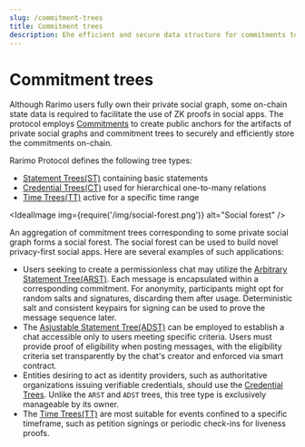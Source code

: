 ```yaml
---
slug: /commitment-trees
title: Commitment trees
description: Еhe efficient and secure data structure for commitments to the private social graph.
---
```


# Commitment trees

Although Rarimo users fully own their private social graph, some on-chain state data is required to facilitate the use of ZK proofs in social apps. The protocol employs [Commitments](/commitment-trees/commitments) to create public anchors for the artifacts of private social graphs and commitment trees to securely and efficiently store the commitments on-chain.

Rarimo Protocol defines the following tree types:
- [Statement Trees(ST)](/commitment-trees/statement-trees) containing basic statements
- [Credential Trees(CT)](/credential-trees) used for hierarchical one-to-many relations
- [Time Trees(TT)](/commitment-trees/time-trees) active for a specific time range

<IdealImage img={require('/img/social-forest.png')} alt="Social forest" />

An aggregation of commitment trees corresponding to some private social graph forms a social forest. The social forest can be used to build novel privacy-first social apps. Here are several examples of such applications:
- Users seeking to create a permissionless chat may utilize the [Arbitrary Statement Tree(ARST)](/commitment-trees/statement-trees#arbitrary-statement-trees). Each message is encapsulated within a corresponding commitment. For anonymity, participants might opt for random salts and signatures, discarding them after usage. Deterministic salt and consistent keypairs for signing can be used to prove the message sequence later.
- The [Asjustable Statement Tree(ADST)](/commitment-trees/statement-trees#adjastable-statement-trees)  can be employed to establish a chat accessible only to users meeting specific criteria. Users must provide proof of eligibility when posting messages, with the eligibility criteria set transparently by the chat's creator and enforced via smart contract.
- Entities desiring to act as identity providers, such as authoritative organizations issuing verifiable credentials, should use the [Credential Trees](/credential-trees). Unlike the `ARST` and `ADST` trees, this tree type is exclusively manageable by its owner.
- The [Time Trees(TT)](/commitment-trees/time-trees) are most suitable for events confined to a specific timeframe, such as petition signings or periodic check-ins for liveness proofs.
